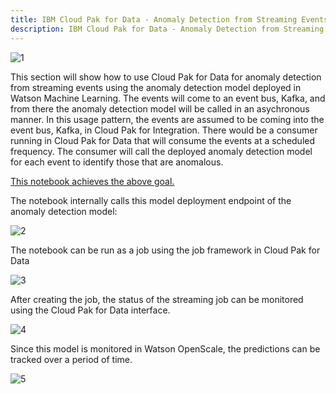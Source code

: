 ```yaml
---
title: IBM Cloud Pak for Data - Anomaly Detection from Streaming Events
description: IBM Cloud Pak for Data - Anomaly Detection from Streaming Events
---
```


 ![1](./images/asyn-architect.png)
 
 
This section will show how to use Cloud Pak for Data for anomaly detection from streaming events using the anomaly detection model deployed in Watson Machine Learning.  The events will come to an event bus, Kafka, and from there the anomaly detection model will be called in an asychronous manner.  In this usage pattern, the events are assumed to be coming into the event bus, Kafka, in Cloud Pak for Integration.  There would be a consumer running in Cloud Pak for Data that will consume the events at a scheduled frequency.  The consumer will call the deployed anomaly detection model for each event to identify those that are anomalous.  

[This notebook achieves the above goal.](https://github.com/ibm-cloud-architecture/vaccine-solution-main/blob/master/docs/src/pages/solution/cp4d/notebook/Streaming%20Scoring%20.ipynb)

The notebook internally calls this model deployment endpoint of the anomaly detection model:

 ![2](./images/asyn-dep.png)

The notebook can be run as a job using the job framework in Cloud Pak for Data

 ![3](./images/asyn-jobdetails.png)

After creating the job, the status of the streaming job can be monitored using the Cloud Pak for Data interface. 

 ![4](./images/asyn-jobruns.png)

Since this model is monitored in Watson OpenScale, the predictions can be tracked over a period of time.

 ![5](./images/asyn-os.png)
 
 

